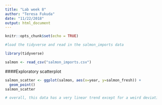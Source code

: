 ```yaml
---
title: "Lab week 8"
author: "Teresa Fukuda"
date: "11/22/2018"
output: html_document
---
```


```r
knitr::opts_chunk$set(echo = TRUE)
```

```r

#load the tidyverse and read in the salmon_imports data

library(tidyverse)

salmon <- read_csv("salmon_imports.csv")

```
 ####Exploratory scatterplot
 
```r

salmon_scatter <- ggplot(salmon, aes(x=year, y=salmon_fresh)) +
  geom_point()
salmon_scatter

# overall, this data has a very linear trend except for a weird deviation in about 2004 and 2012; generally it makes sense that the fresh salmon would increase linearly, probably only until a certain point where salmon stocks are limiting.


```
 
